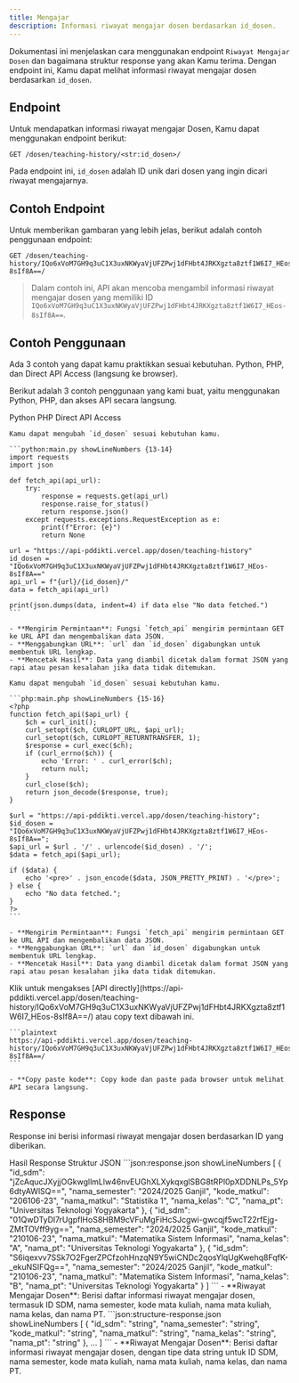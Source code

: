 ```yaml
---
title: Mengajar
description: Informasi riwayat mengajar dosen berdasarkan id_dosen.
---
```


Dokumentasi ini menjelaskan cara menggunakan endpoint `Riwayat Mengajar Dosen` dan bagaimana struktur response yang akan Kamu terima. Dengan endpoint ini, Kamu dapat melihat informasi riwayat mengajar dosen berdasarkan `id_dosen`.

## Endpoint

Untuk mendapatkan informasi riwayat mengajar Dosen, Kamu dapat menggunakan endpoint berikut:

```plaintext
GET /dosen/teaching-history/<str:id_dosen>/
```

Pada endpoint ini, `id_dosen` adalah ID unik dari dosen yang ingin dicari riwayat mengajarnya.

## Contoh Endpoint

Untuk memberikan gambaran yang lebih jelas, berikut adalah contoh penggunaan endpoint:

```plaintext
GET /dosen/teaching-history/IQo6xVoM7GH9q3uC1X3uxNKWyaVjUFZPwj1dFHbt4JRKXgzta8ztf1W6I7_HEos-8sIf8A==/
```

> Dalam contoh ini, API akan mencoba mengambil informasi riwayat mengajar dosen yang memiliki ID `IQo6xVoM7GH9q3uC1X3uxNKWyaVjUFZPwj1dFHbt4JRKXgzta8ztf1W6I7_HEos-8sIf8A==`.

## Contoh Penggunaan

<Note type="danger" title="perhatian!">
  Ada 3 contoh yang dapat kamu praktikkan sesuai kebutuhan. Python, PHP, dan Direct API Access (langsung ke browser).
</Note>

Berikut adalah 3 contoh penggunaan yang kami buat, yaitu menggunakan Python, PHP, dan akses API secara langsung.

<Tabs defaultValue="python" className="pt-5 pb-1">
  <TabsList>
    <TabsTrigger value="python">Python</TabsTrigger>
    <TabsTrigger value="php">PHP</TabsTrigger>
    <TabsTrigger value="direct">Direct API Access</TabsTrigger>
  </TabsList>
  <TabsContent value="python">

    Kamu dapat mengubah `id_dosen` sesuai kebutuhan kamu.

    ```python:main.py showLineNumbers {13-14}
    import requests
    import json

    def fetch_api(api_url):
        try:
            response = requests.get(api_url)
            response.raise_for_status()
            return response.json()
        except requests.exceptions.RequestException as e:
            print(f"Error: {e}")
            return None

    url = "https://api-pddikti.vercel.app/dosen/teaching-history"
    id_dosen = "IQo6xVoM7GH9q3uC1X3uxNKWyaVjUFZPwj1dFHbt4JRKXgzta8ztf1W6I7_HEos-8sIf8A=="
    api_url = f"{url}/{id_dosen}/"
    data = fetch_api(api_url)

    print(json.dumps(data, indent=4) if data else "No data fetched.")
    ```

    - **Mengirim Permintaan**: Fungsi `fetch_api` mengirim permintaan GET ke URL API dan mengembalikan data JSON.
    - **Menggabungkan URL**: `url` dan `id_dosen` digabungkan untuk membentuk URL lengkap.
    - **Mencetak Hasil**: Data yang diambil dicetak dalam format JSON yang rapi atau pesan kesalahan jika data tidak ditemukan.
  </TabsContent>
  <TabsContent value="php">

    Kamu dapat mengubah `id_dosen` sesuai kebutuhan kamu.

    ```php:main.php showLineNumbers {15-16}
    <?php
    function fetch_api($api_url) {
        $ch = curl_init();
        curl_setopt($ch, CURLOPT_URL, $api_url);
        curl_setopt($ch, CURLOPT_RETURNTRANSFER, 1);
        $response = curl_exec($ch);
        if (curl_errno($ch)) {
            echo 'Error: ' . curl_error($ch);
            return null;
        }
        curl_close($ch);
        return json_decode($response, true);
    }

    $url = "https://api-pddikti.vercel.app/dosen/teaching-history";
    $id_dosen = "IQo6xVoM7GH9q3uC1X3uxNKWyaVjUFZPwj1dFHbt4JRKXgzta8ztf1W6I7_HEos-8sIf8A==";
    $api_url = $url . '/' . urlencode($id_dosen) . '/';
    $data = fetch_api($api_url);

    if ($data) {
        echo '<pre>' . json_encode($data, JSON_PRETTY_PRINT) . '</pre>';
    } else {
        echo "No data fetched.";
    }
    ?>
    ```

    - **Mengirim Permintaan**: Fungsi `fetch_api` mengirim permintaan GET ke URL API dan mengembalikan data JSON.
    - **Menggabungkan URL**: `url` dan `id_dosen` digabungkan untuk membentuk URL lengkap.
    - **Mencetak Hasil**: Data yang diambil dicetak dalam format JSON yang rapi atau pesan kesalahan jika data tidak ditemukan.
  </TabsContent>
  <TabsContent value="direct">
    Klik untuk mengakses [API directly](https://api-pddikti.vercel.app/dosen/teaching-history/IQo6xVoM7GH9q3uC1X3uxNKWyaVjUFZPwj1dFHbt4JRKXgzta8ztf1W6I7_HEos-8sIf8A==/) atau copy text dibawah ini.

    ```plaintext
    https://api-pddikti.vercel.app/dosen/teaching-history/IQo6xVoM7GH9q3uC1X3uxNKWyaVjUFZPwj1dFHbt4JRKXgzta8ztf1W6I7_HEos-8sIf8A==/
    ```

    - **Copy paste kode**: Copy kode dan paste pada browser untuk melihat API secara langsung.
  </TabsContent>
</Tabs>

## Response

Response ini berisi informasi riwayat mengajar dosen berdasarkan ID yang diberikan.

<Tabs defaultValue="hasil" className="pt-5 pb-1">
  <TabsList>
    <TabsTrigger value="hasil">Hasil Response</TabsTrigger>
    <TabsTrigger value="struktur">Struktur JSON</TabsTrigger>
  </TabsList>
  <TabsContent value="hasil">
    ```json:response.json showLineNumbers
    [
        {
            "id_sdm": "jZcAqucJXyjjOGkwgllmLlw46nvEUGhXLXykqxglSBG8tRPl0pXDDNLPs_5Yp6dtyAWlSQ==",
            "nama_semester": "2024/2025 Ganjil",
            "kode_matkul": "206106-23",
            "nama_matkul": "Statistika 1",
            "nama_kelas": "C",
             "nama_pt": "Universitas Teknologi Yogyakarta"
        },
        {
            "id_sdm": "01QwDTyDl7rUgpflHoS8HBM9cVFuMgFiHcSJcgwi-gwcqjf5wcT22rfEjg-ZMtTOVff9yg==",
            "nama_semester": "2024/2025 Ganjil",
            "kode_matkul": "210106-23",
            "nama_matkul": "Matematika Sistem Informasi",
             "nama_kelas": "A",
            "nama_pt": "Universitas Teknologi Yogyakarta"
        },
        {
            "id_sdm": "S6iqexvv7SSk7O2FgerZPCfzohHnzqN9Y5wiCNDc2qosYlqUgKwehq8FqfK-_ekuNSIFQg==",
            "nama_semester": "2024/2025 Ganjil",
            "kode_matkul": "210106-23",
            "nama_matkul": "Matematika Sistem Informasi",
             "nama_kelas": "B",
            "nama_pt": "Universitas Teknologi Yogyakarta"
        }
    ]
    ```
    - **Riwayat Mengajar Dosen**: Berisi daftar informasi riwayat mengajar dosen, termasuk ID SDM, nama semester, kode mata kuliah, nama mata kuliah, nama kelas, dan nama PT.
  </TabsContent>
  <TabsContent value="struktur">
    ```json:structure-response.json showLineNumbers
    [
        {
            "id_sdm": "string",
            "nama_semester": "string",
             "kode_matkul": "string",
            "nama_matkul": "string",
            "nama_kelas": "string",
            "nama_pt": "string"
        },
        ...
    ]
    ```
    - **Riwayat Mengajar Dosen**: Berisi daftar informasi riwayat mengajar dosen, dengan tipe data string untuk ID SDM, nama semester, kode mata kuliah, nama mata kuliah, nama kelas, dan nama PT.
  </TabsContent>
</Tabs>